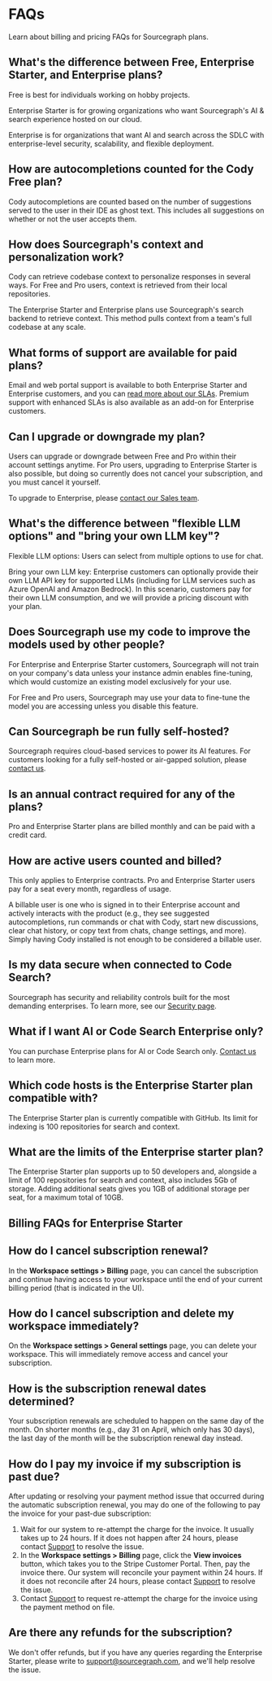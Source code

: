 # FAQs

<p className= "subtitle">Learn about billing and pricing FAQs for Sourcegraph plans.</p>

## What's the difference between Free, Enterprise Starter, and Enterprise plans?

Free is best for individuals working on hobby projects.

Enterprise Starter is for growing organizations who want Sourcegraph's AI & search experience hosted on our cloud.

Enterprise is for organizations that want AI and search across the SDLC with enterprise-level security, scalability, and flexible deployment.

## How are autocompletions counted for the Cody Free plan?

Cody autocompletions are counted based on the number of suggestions served to the user in their IDE as ghost text. This includes all suggestions on whether or not the user accepts them.

## How does Sourcegraph's context and personalization work?

Cody can retrieve codebase context to personalize responses in several ways. For Free and Pro users, context is retrieved from their local repositories.

The Enterprise Starter and Enterprise plans use Sourcegraph's search backend to retrieve context. This method pulls context from a team's full codebase at any scale.

## What forms of support are available for paid plans?

Email and web portal support is available to both Enterprise Starter and Enterprise customers, and you can [read more about our SLAs](/sla). Premium support with enhanced SLAs is also available as an add-on for Enterprise customers.

## Can I upgrade or downgrade my plan?

Users can upgrade or downgrade between Free and Pro within their account settings anytime. For Pro users, upgrading to Enterprise Starter is also possible, but doing so currently does not cancel your subscription, and you must cancel it yourself.

To upgrade to Enterprise, please [contact our Sales team](https://sourcegraph.com/contact/request-info).

## What's the difference between "flexible LLM options" and "bring your own LLM key"?

Flexible LLM options: Users can select from multiple options to use for chat.

Bring your own LLM key: Enterprise customers can optionally provide their own LLM API key for supported LLMs (including for LLM services such as Azure OpenAI and Amazon Bedrock). In this scenario, customers pay for their own LLM consumption, and we will provide a pricing discount with your plan.

## Does Sourcegraph use my code to improve the models used by other people?

For Enterprise and Enterprise Starter customers, Sourcegraph will not train on your company's data unless your instance admin enables fine-tuning, which would customize an existing model exclusively for your use.

For Free and Pro users, Sourcegraph may use your data to fine-tune the model you are accessing unless you disable this feature.

## Can Sourcegraph be run fully self-hosted?

Sourcegraph requires cloud-based services to power its AI features. For customers looking for a fully self-hosted or air-gapped solution, please [contact us](https://sourcegraph.com/contact/request-info).

## Is an annual contract required for any of the plans?

Pro and Enterprise Starter plans are billed monthly and can be paid with a credit card.

## How are active users counted and billed?

<Callout type= "note">This only applies to Enterprise contracts. Pro and Enterprise Starter users pay for a seat every month, regardless of usage.</Callout>

‍A billable user is one who is signed in to their Enterprise account and actively interacts with the product (e.g., they see suggested autocompletions, run commands or chat with Cody, start new discussions, clear chat history, or copy text from chats, change settings, and more). Simply having Cody installed is not enough to be considered a billable user.

## Is my data secure when connected to Code Search?

Sourcegraph has security and reliability controls built for the most demanding enterprises. To learn more, see our [Security page](https://sourcegraph.netlify.app/security).

## What if I want AI or Code Search Enterprise only?

You can purchase Enterprise plans for AI or Code Search only. [Contact us](https://sourcegraph.com/contact/request-info) to learn more.

## Which code hosts is the Enterprise Starter plan compatible with?

The Enterprise Starter plan is currently compatible with GitHub. Its limit for indexing is 100 repositories for search and context.

## What are the limits of the Enterprise starter plan?

The Enterprise Starter plan supports up to 50 developers and, alongside a limit of 100 repositories for search and context, also includes 5Gb of storage. Adding additional seats gives you 1GB of additional storage per seat, for a maximum total of 10GB.

## Billing FAQs for Enterprise Starter

## How do I cancel subscription renewal?

In the **Workspace settings > Billing** page, you can cancel the subscription and continue having access to your workspace until the end of your current billing period (that is indicated in the UI).

## How do I cancel subscription and delete my workspace immediately?

On the **Workspace settings > General settings** page, you can delete your workspace. This will immediately remove access and cancel your subscription.

## How is the subscription renewal dates determined?

Your subscription renewals are scheduled to happen on the same day of the month. On shorter months (e.g., day 31 on April, which only has 30 days), the last day of the month will be the subscription renewal day instead.

## How do I pay my invoice if my subscription is past due?

After updating or resolving your payment method issue that occurred during the automatic subscription renewal, you may do one of the following to pay the invoice for your past-due subscription:

1. Wait for our system to re-attempt the charge for the invoice. It usually takes up to 24 hours. If it does not happen after 24 hours, please contact [Support](support@sourcegraph.com) to resolve the issue.
1. In the **Workspace settings > Billing** page, click the **View invoices** button, which takes you to the Stripe Customer Portal. Then, pay the invoice there. Our system will reconcile your payment within 24 hours. If it does not reconcile after 24 hours, please contact [Support](support@sourcegraph.com) to resolve the issue.
1. Contact [Support](support@sourcegraph.com) to request re-attempt the charge for the invoice using the payment method on file.

## Are there any refunds for the subscription?

We don't offer refunds, but if you have any queries regarding the Enterprise Starter, please write to support@sourcegraph.com, and we'll help resolve the issue.
